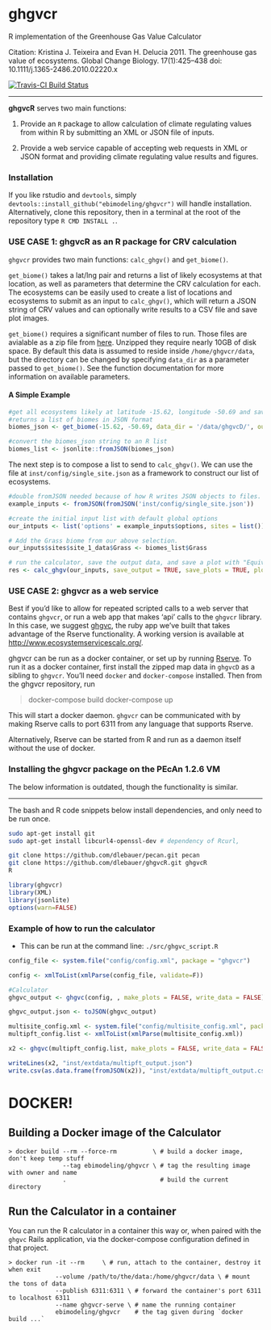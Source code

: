ghgvcr
======

R implementation of the Greenhouse Gas Value Calculator

Citation: Kristina J. Teixeira and Evan H. Delucia 2011. The greenhouse gas value of ecosystems. Global Change Biology. 17(1):425–438 doi: 10.1111/j.1365-2486.2010.02220.x

[![Travis-CI Build Status](https://travis-ci.org/jaydorsey/ghgvcR.svg?branch=master)](https://travis-ci.org/jaydorsey/ghgvcR)

-------

**ghgvcR** serves two main functions:

1. Provide an `R` package to allow calculation of climate regulating values from within R by submitting an XML or JSON file of inputs.

2. Provide a web service capable of accepting web requests in XML or JSON format and providing climate regulating value results and figures.

### Installation

If you like rstudio and `devtools`, simply `devtools::install_github("ebimodeling/ghgvcr")` will handle installation. Alternatively, clone this repository, then in a terminal at the root of the repository type `R CMD INSTALL .`.


### USE CASE 1: ghgvcR as an R package for CRV calculation

`ghgvcr` provides two main functions: `calc_ghgv()` and `get_biome()`.

`get_biome()` takes a lat/lng pair and returns a list of likely ecosystems at that location, as well as parameters that determine the CRV calculation for each. The ecosystems can be easily used to create a list of locations and ecosystems to submit as an input to `calc_ghgv()`, which will return a JSON string of CRV values and can optionally write results to a CSV file and save plot images.

`get_biome()` requires a significant number of files to run. Those files are avialable as a zip file from [here](TODO: paste link). Unzipped they require nearly 10GB of disk space. By default this data is assumed to reside inside `/home/ghgvcr/data`, but the directory can be changed by specifying `data_dir` as a parameter passed to `get_biome()`. See the function documentation for more information on available parameters.

#### A Simple Example

``` r
#get all ecosystems likely at latitude -15.62, longitude -50.69 and save them in a file named 'biome.csv'
#returns a list of biomes in JSON format
biomes_json <- get_biome(-15.62, -50.69, data_dir = '/data/ghgvcD/', output_filename = 'biome.csv', save_output = TRUE)

#convert the biomes_json string to an R list
biomes_list <- jsonlite::fromJSON(biomes_json)
```

The next step is to compose a list to send to `calc_ghgv()`. We can use the file at `inst/config/single_site.json` as a framework to construct our list of ecosystems.

``` r
#double fromJSON needed because of how R writes JSON objects to files.
example_inputs <- fromJSON(fromJSON('inst/config/single_site.json'))

#create the initial input list with default global options
our_intputs <- list('options' = example_inputs$options, sites = list())

# Add the Grass biome from our above selection.
our_inputs$sites$site_1_data$Grass <- biomes_list$Grass

# run the calculator, save the output data, and save a plot with "Equivalent miles driven in an average-sized car" as units.
res <- calc_ghgv(our_inputs, save_output = TRUE, save_plots = TRUE, plot_units = "mi")
```

### USE CASE 2: ghgvcr as a web service

Best if you'd like to allow for repeated scripted calls to a web server that contains `ghgvcr`, or run a web app that makes 'api' calls to the `ghgvcr` library. In this case, we suggest [ghgvc](https://github.com/rubyforgood/ghgvc), the ruby app we've built that takes advantage of the Rserve functionality. A working version is available at [http://www.ecosystemservicescalc.org/](http://www.ecosystemservicescalc.org/).

ghgvcr can be run as a docker container, or set up by running [Rserve](https://www.rforge.net/Rserve/). To run it as a docker container, first install the zipped map data in `ghgvcD` as a sibling to `ghgvcr`. You'll need `docker` and `docker-compose` installed. Then from the ghgvcr repository, run

> docker-compose build
> docker-compose up

This will start a docker daemon. `ghgvcr` can be communicated with by making Rserve calls to port 6311 from any language that supports Rserve.

Alternatively, Rserve can be started from R and run as a daemon itself without the use of docker.

### Installing the ghgvcr package on the PEcAn 1.2.6 VM

The below information is outdated, though the functionality is similar.

------

The bash and R code snippets below install dependencies, and only need to be run once.

```sh
sudo apt-get install git
sudo apt-get install libcurl4-openssl-dev # dependency of Rcurl,

git clone https://github.com/dlebauer/pecan.git pecan
git clone https://github.com/dlebauer/ghgvcR.git ghgvcR
R
```

```r
library(ghgvcr)
library(XML)
library(jsonlite)
options(warn=FALSE)

```

### Example of how to run the calculator

* This can be run at the command line: `./src/ghgvc_script.R`

```r

config_file <- system.file("config/config.xml", package = "ghgvcr")

config <- xmlToList(xmlParse(config_file, validate=F))

#Calculator
ghgvc_output <- ghgvc(config, , make_plots = FALSE, write_data = FALSE)

ghgvc_output.json <- toJSON(ghgvc_output)


```

```r
multisite_config.xml <- system.file("config/multisite_config.xml", package = "ghgvcr")
multipft_config.list <- xmlToList(xmlParse(multisite_config.xml))

x2 <- ghgvc(multipft_config.list, make_plots = FALSE, write_data = FALSE)

writeLines(x2, "inst/extdata/multipft_output.json")
write.csv(as.data.frame(fromJSON(x2)), "inst/extdata/multipft_output.csv")

```

# DOCKER!

## Building a Docker image of the Calculator

```
> docker build --rm --force-rm          \ # build a docker image, don't keep temp stuff
               --tag ebimodeling/ghgvcr \ # tag the resulting image with owner and name
               .                          # build the current directory
```

## Run the Calculator in a container

You can run the R calculator in a container this way or, when paired with the
`ghgvc` Rails application, via the docker-compose configuration defined in that
project.

```
> docker run -it --rm     \ # run, attach to the container, destroy it when exit
             --volume /path/to/the/data:/home/ghgvcr/data \ # mount the tons of data
             --publish 6311:6311 \ # forward the container's port 6311 to localhost 6311
             --name ghgvcr-serve \ # name the running container
             ebimodeling/ghgvcr    # the tag given during `docker build ...`
```
